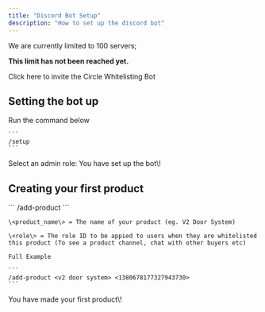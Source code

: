 ```yaml
---
title: "Discord Bot Setup"
description: "How to set up the discord bot"
---
```


<Warning>
  We are currently limited to 100 servers;

  **This limit has not been reached yet.**
</Warning>

<Card title="Invite Bot" icon="user-robot-xmarks" color="#F8FAFC" href="https://discord.com/oauth2/authorize?client_id=1379524900779327579">
  Click here to invite the Circle Whitelisting Bot
</Card>

## Setting the bot up

<Steps>
  <Step title="Step one" icon="command">
    Run the command below

    ```
    /setup
    ```
  </Step>
  <Step title="Anwser the following prompts" icon="question">
    Select an admin role:
  </Step>
  <Step title="All Done!" icon="check">
    You have set up the bot\!
  </Step>
</Steps>

## Creating your first product

<Steps>
  <Step title="Run the command">
    ```
    /add-product <product_name> <role>
    ```

    \<product_name\> = The name of your product (eg. V2 Door System)

    \<role\> = The role ID to be appied to users when they are whitelisted this product (To see a product channel, chat with other buyers etc)

    Full Example 

    ```
    /add-product <v2 door system> <1380678177327943730>
    ```
  </Step>
  <Step title="All Done!" icon="check">
    You have made your first product\!
  </Step>
</Steps>